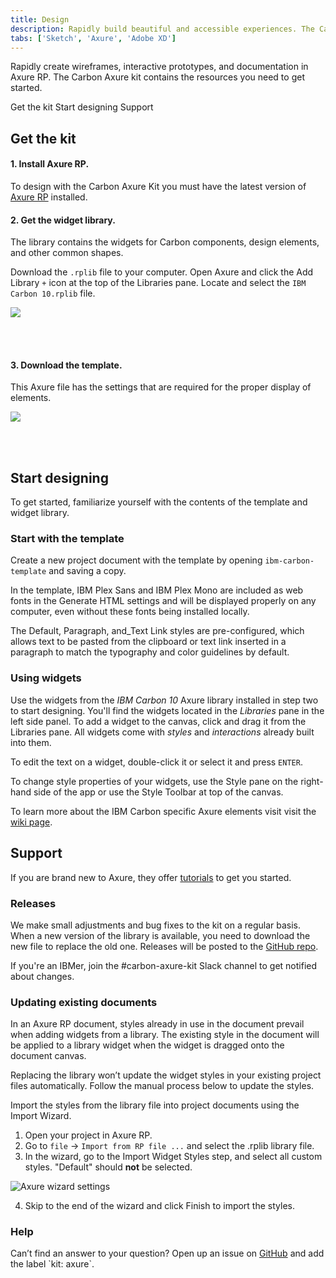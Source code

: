 ```yaml
---
title: Design
description: Rapidly build beautiful and accessible experiences. The Carbon kit contains all resources you need to get started.
tabs: ['Sketch', 'Axure', 'Adobe XD']
---
```


<PageDescription>

Rapidly create wireframes, interactive prototypes, and documentation in Axure RP. The Carbon Axure kit contains the resources you need to get started.

</PageDescription>

<AnchorLinks>

<AnchorLink>Get the kit</AnchorLink>
<AnchorLink>Start designing</AnchorLink>
<AnchorLink>Support</AnchorLink>

</AnchorLinks>

## Get the kit

#### 1. Install Axure RP.

To design with the Carbon Axure Kit you must have the latest version of [Axure RP](https://www.axure.com/download) installed.

#### 2. Get the widget library.

The library contains the widgets for Carbon components, design elements, and other common shapes.

Download the `.rplib` file to your computer. Open Axure and click the Add Library `+` icon at the top of the Libraries pane. Locate and select the `IBM Carbon 10.rplib` file.

<Row className="resource-card-group">
<Column colMd={4} colLg={4} noGutterSm>
  <ResourceCard
    subTitle="Get the Axure widget library"
    href="sketch://add-library/cloud/75VZZ"
    actionIcon="download">

![](/images/axure-icon.png)

  </ResourceCard>
</Column>
</Row>

<br />
<br />

#### 3. Download the template.

This Axure file has the settings that are required for the proper display of elements.

<Row className="resource-card-group">
<Column colMd={4} colLg={4} noGutterSm>
  <ResourceCard
    subTitle="Get the Axure template"
    href="sketch://add-library/cloud/75VZZ"
    actionIcon="download">

![](/images/axure-icon.png)

  </ResourceCard>
</Column>
</Row>

<br />
<br />

## Start designing

To get started, familiarize yourself with the contents of the template and widget library.

### Start with the template

Create a new project document with the template by opening `ibm-carbon-template` and saving a copy.

In the template, IBM Plex Sans and IBM Plex Mono are included as web fonts in the Generate HTML settings and will be displayed properly on any computer, even without these fonts being installed locally.

The Default, Paragraph, and_Text Link styles are pre-configured, which allows text to be pasted from the clipboard or text link inserted in a paragraph to match the typography and color guidelines by default.

### Using widgets

Use the widgets from the _IBM Carbon 10_ Axure library installed in step two to start designing. You'll find the widgets located in the _Libraries_ pane in the left side panel. To add a widget to the canvas, click and drag it from the Libraries pane. All widgets come with _styles_ and _interactions_ already built into them.

To edit the text on a widget, double-click it or select it and press `ENTER`.

To change style properties of your widgets, use the Style pane on the right-hand side of the app or use the Style Toolbar at top of the canvas.

To learn more about the IBM Carbon specific Axure elements visit visit the [wiki page](https://pages.github.ibm.com/Budapest-Studio/carbon-axure-kit/getting_started.html).

## Support

If you are brand new to Axure, they offer [tutorials](<[https://docs.axure.com/tutorials/basics/getting-started/](https://docs.axure.com/tutorials/basics/getting-started/)>) to get you started.

### Releases

We make small adjustments and bug fixes to the kit on a regular basis. When a new version of the library is available, you need to download the new file to replace the old one. Releases will be posted to the [GitHub repo](<[https://github.com/IBM/design-kit](https://github.com/IBM/design-kit)>).

If you're an IBMer, join the #carbon-axure-kit Slack channel to get notified about changes.

### Updating existing documents

In an Axure RP document, styles already in use in the document prevail when adding widgets from a library. The existing style in the document will be applied to a library widget when the widget is dragged onto the document canvas.

Replacing the library won’t update the widget styles in your existing project files automatically. Follow the manual process below to update the styles.

Import the styles from the library file into project documents using the Import Wizard.

1. Open your project in Axure RP.
2. Go to `file` → `Import from RP file ...` and select the .rplib library file.
3. In the wizard, go to the Import Widget Styles step, and select all custom styles. "Default" should **not** be selected.

<Row>
<Column colLg={8}>

![Axure wizard settings](images/axure-updates.png)

</Column>
</Row>

4. Skip to the end of the wizard and click Finish to import the styles.

### Help

Can’t find an answer to your question? Open up an issue on [GitHub](<[https://github.com/IBM/design-kit](https://github.com/IBM/design-kit)>) and add the label `kit: axure`.
